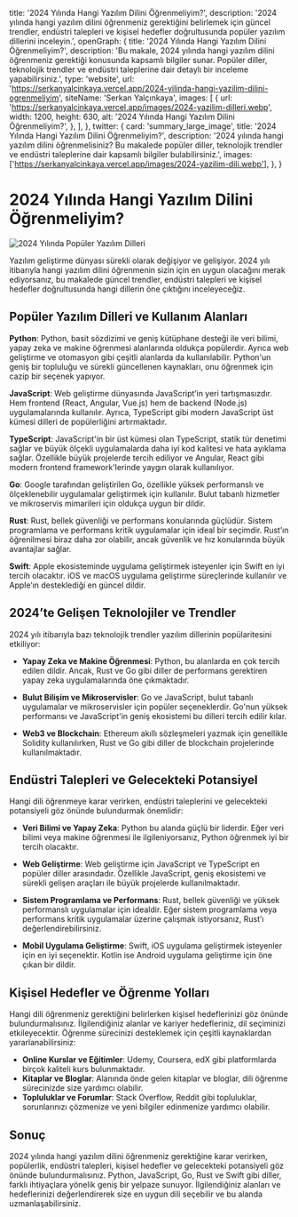 
  title: '2024 Yılında Hangi Yazılım Dilini Öğrenmeliyim?',
  description: '2024 yılında hangi yazılım dilini öğrenmeniz gerektiğini belirlemek için güncel trendler, endüstri talepleri ve kişisel hedefler doğrultusunda popüler yazılım dillerini inceleyin.',
  openGraph: {
    title: '2024 Yılında Hangi Yazılım Dilini Öğrenmeliyim?',
    description: 'Bu makale, 2024 yılında hangi yazılım dilini öğrenmeniz gerektiği konusunda kapsamlı bilgiler sunar. Popüler diller, teknolojik trendler ve endüstri taleplerine dair detaylı bir inceleme yapabilirsiniz.',
    type: 'website',
    url: 'https://serkanyalcinkaya.vercel.app/2024-yilinda-hangi-yazilim-dilini-ogrenmeliyim',
    siteName: 'Serkan Yalçınkaya',
    images: [
      {
        url: 'https://serkanyalcinkaya.vercel.app/images/2024-yazilim-dilleri.webp',
        width: 1200,
        height: 630,
        alt: '2024 Yılında Hangi Yazılım Dilini Öğrenmeliyim?',
      },
    ],
  },
  twitter: {
    card: 'summary_large_image',
    title: '2024 Yılında Hangi Yazılım Dilini Öğrenmeliyim?',
    description: '2024 yılında hangi yazılım dilini öğrenmelisiniz? Bu makalede popüler diller, teknolojik trendler ve endüstri taleplerine dair kapsamlı bilgiler bulabilirsiniz.',
    images: ['https://serkanyalcinkaya.vercel.app/images/2024-yazilim-dili.webp'],
  },
}


# 2024 Yılında Hangi Yazılım Dilini Öğrenmeliyim?

<Image
  src="/images/2024-yazilim-dili.webp"
  alt="2024 Yılında Popüler Yazılım Dilleri"
  width={800}
  height={450}
/>

Yazılım geliştirme dünyası sürekli olarak değişiyor ve gelişiyor. 2024 yılı itibarıyla hangi yazılım dilini öğrenmenin sizin için en uygun olacağını merak ediyorsanız, bu makalede güncel trendler, endüstri talepleri ve kişisel hedefler doğrultusunda hangi dillerin öne çıktığını inceleyeceğiz.

## Popüler Yazılım Dilleri ve Kullanım Alanları

**Python**: Python, basit sözdizimi ve geniş kütüphane desteği ile veri bilimi, yapay zeka ve makine öğrenmesi alanlarında oldukça popülerdir. Ayrıca web geliştirme ve otomasyon gibi çeşitli alanlarda da kullanılabilir. Python'un geniş bir topluluğu ve sürekli güncellenen kaynakları, onu öğrenmek için cazip bir seçenek yapıyor.

**JavaScript**: Web geliştirme dünyasında JavaScript’in yeri tartışmasızdır. Hem frontend (React, Angular, Vue.js) hem de backend (Node.js) uygulamalarında kullanılır. Ayrıca, TypeScript gibi modern JavaScript üst kümesi dilleri de popülerliğini artırmaktadır.

**TypeScript**: JavaScript'in bir üst kümesi olan TypeScript, statik tür denetimi sağlar ve büyük ölçekli uygulamalarda daha iyi kod kalitesi ve hata ayıklama sağlar. Özellikle büyük projelerde tercih ediliyor ve Angular, React gibi modern frontend framework'lerinde yaygın olarak kullanılıyor.

**Go**: Google tarafından geliştirilen Go, özellikle yüksek performanslı ve ölçeklenebilir uygulamalar geliştirmek için kullanılır. Bulut tabanlı hizmetler ve mikroservis mimarileri için oldukça uygun bir dildir.

**Rust**: Rust, bellek güvenliği ve performans konularında güçlüdür. Sistem programlama ve performans kritik uygulamalar için ideal bir seçimdir. Rust’ın öğrenilmesi biraz daha zor olabilir, ancak güvenlik ve hız konularında büyük avantajlar sağlar.

**Swift**: Apple ekosisteminde uygulama geliştirmek isteyenler için Swift en iyi tercih olacaktır. iOS ve macOS uygulama geliştirme süreçlerinde kullanılır ve Apple’ın desteklediği en güncel dildir.

## 2024’te Gelişen Teknolojiler ve Trendler

2024 yılı itibarıyla bazı teknolojik trendler yazılım dillerinin popülaritesini etkiliyor:

- **Yapay Zeka ve Makine Öğrenmesi**: Python, bu alanlarda en çok tercih edilen dildir. Ancak, Rust ve Go gibi diller de performans gerektiren yapay zeka uygulamalarında öne çıkmaktadır.

- **Bulut Bilişim ve Mikroservisler**: Go ve JavaScript, bulut tabanlı uygulamalar ve mikroservisler için popüler seçeneklerdir. Go'nun yüksek performansı ve JavaScript'in geniş ekosistemi bu dilleri tercih edilir kılar.

- **Web3 ve Blockchain**: Ethereum akıllı sözleşmeleri yazmak için genellikle Solidity kullanılırken, Rust ve Go gibi diller de blockchain projelerinde kullanılmaktadır.

## Endüstri Talepleri ve Gelecekteki Potansiyel

Hangi dili öğrenmeye karar verirken, endüstri taleplerini ve gelecekteki potansiyeli göz önünde bulundurmak önemlidir:

- **Veri Bilimi ve Yapay Zeka**: Python bu alanda güçlü bir liderdir. Eğer veri bilimi veya makine öğrenmesi ile ilgileniyorsanız, Python öğrenmek iyi bir tercih olacaktır.

- **Web Geliştirme**: Web geliştirme için JavaScript ve TypeScript en popüler diller arasındadır. Özellikle JavaScript, geniş ekosistemi ve sürekli gelişen araçları ile büyük projelerde kullanılmaktadır.

- **Sistem Programlama ve Performans**: Rust, bellek güvenliği ve yüksek performanslı uygulamalar için idealdir. Eğer sistem programlama veya performans kritik uygulamalar üzerine çalışmak istiyorsanız, Rust’ı değerlendirebilirsiniz.

- **Mobil Uygulama Geliştirme**: Swift, iOS uygulama geliştirmek isteyenler için en iyi seçenektir. Kotlin ise Android uygulama geliştirme için öne çıkan bir dildir.

## Kişisel Hedefler ve Öğrenme Yolları

Hangi dili öğrenmeniz gerektiğini belirlerken kişisel hedeflerinizi göz önünde bulundurmalısınız. İlgilendiğiniz alanlar ve kariyer hedefleriniz, dil seçiminizi etkileyecektir. Öğrenme sürecinizi desteklemek için çeşitli kaynaklardan yararlanabilirsiniz:

- **Online Kurslar ve Eğitimler**: Udemy, Coursera, edX gibi platformlarda birçok kaliteli kurs bulunmaktadır.
- **Kitaplar ve Bloglar**: Alanında önde gelen kitaplar ve bloglar, dili öğrenme sürecinizde size yardımcı olabilir.
- **Topluluklar ve Forumlar**: Stack Overflow, Reddit gibi topluluklar, sorunlarınızı çözmenize ve yeni bilgiler edinmenize yardımcı olabilir.

## Sonuç

2024 yılında hangi yazılım dilini öğrenmeniz gerektiğine karar verirken, popülerlik, endüstri talepleri, kişisel hedefler ve gelecekteki potansiyeli göz önünde bulundurmalısınız. Python, JavaScript, Go, Rust ve Swift gibi diller, farklı ihtiyaçlara yönelik geniş bir yelpaze sunuyor. İlgilendiğiniz alanları ve hedeflerinizi değerlendirerek size en uygun dili seçebilir ve bu alanda uzmanlaşabilirsiniz.


